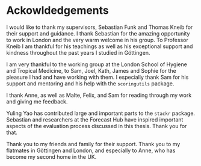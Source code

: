 # Ackowldedgements {-}

I would like to thank my supervisors, Sebastian Funk and Thomas Kneib for their support and guidance. I thank Sebastian for the amazing opportunity to work in London and the very warm welcome in his group. To Professor Kneib I am thankful for his teachings as well as his exceptional support and kindness throughout the past years I studied in Göttingen. 

I am very thankful to the working group at the London School of Hygiene and Tropical Medicine, to Sam, Joel, Kath, James and Sophie for the pleasure I had and have working with them. I especially thank Sam for his support and mentoring and his help with the `scoringutils` package. 

I thank Anne, as well as Malte, Felix, and Sam for reading through my work and giving me feedback. 

Yuling Yao has contributed large and important parts to the `stackr` package. Sebastian and researchers at the Forecast Hub have inspired important aspects of the evaluation process discussed in this thesis. Thank you for that. 

Thank you to my friends and family for their support. Thank you to my flatmates in Göttingen and London, and especially to Anne, who has become my second home in the UK. 
